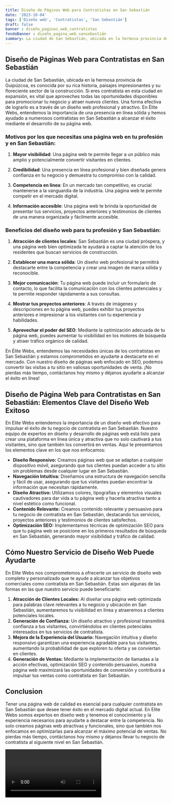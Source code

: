 ```yaml
---
title: Diseño de Páginas Web para Contratistas en San Sebastián
date: '2023-10-04'
tags: ['Diseño web', 'Contratistas', 'San Sebastián']
draft: false
banner : diseño_paginas_web_contratistas
fondoBanner : diseño_pagina_web_sansebastián
summary: La ciudad de San Sebastián, ubicada en la hermosa provincia de Guipúzcoa, es conocida por su rica historia, paisajes impresionantes y su floreciente sector de la construcción. Si eres contratista en esta ciudad en expansión, es vital que aproveches todas las oportunidades disponibles para promocionar tu negocio y atraer nuevos clientes. Una forma efectiva de lograrlo es a través de un diseño web profesional y atractivo. En Élite Webs, entendemos la importancia de una presencia en línea sólida y hemos ayudado a numerosos contratistas en San Sebastián a alcanzar el éxito mediante el desarrollo de su página web.
---
```


## Diseño de Páginas Web para Contratistas en San Sebastián

La ciudad de San Sebastián, ubicada en la hermosa provincia de Guipúzcoa, es conocida por su rica historia, paisajes impresionantes y su floreciente sector de la construcción. Si eres contratista en esta ciudad en expansión, es vital que aproveches todas las oportunidades disponibles para promocionar tu negocio y atraer nuevos clientes. Una forma efectiva de lograrlo es a través de un diseño web profesional y atractivo. En Élite Webs, entendemos la importancia de una presencia en línea sólida y hemos ayudado a numerosos contratistas en San Sebastián a alcanzar el éxito mediante el desarrollo de su página web.

### Motivos por los que necesitas una página web en tu profesión y en San Sebastián:

1. **Mayor visibilidad**: Una página web te permite llegar a un público más amplio y potencialmente convertir visitantes en clientes.

2. **Credibilidad**: Una presencia en línea profesional y bien diseñada genera confianza en tu negocio y demuestra tu compromiso con la calidad.

3. **Competencia en línea**: En un mercado tan competitivo, es crucial mantenerse a la vanguardia de la industria. Una página web te permite competir en el mercado digital.

4. **Información accesible**: Una página web te brinda la oportunidad de presentar tus servicios, proyectos anteriores y testimonios de clientes de una manera organizada y fácilmente accesible.

### Beneficios del diseño web para tu profesión y San Sebastián:

1. **Atracción de clientes locales**: San Sebastián es una ciudad próspera, y una página web bien optimizada te ayudará a captar la atención de los residentes que buscan servicios de construcción.

2. **Establecer una marca sólida**: Un diseño web profesional te permitirá destacarte entre la competencia y crear una imagen de marca sólida y reconocible.

3. **Mejor comunicación**: Tu página web puede incluir un formulario de contacto, lo que facilita la comunicación con los clientes potenciales y te permite responder rápidamente a sus consultas.

4. **Mostrar tus proyectos anteriores**: A través de imágenes y descripciones en tu página web, puedes exhibir tus proyectos anteriores e impresionar a los visitantes con tu experiencia y habilidades.

5. **Aprovechar el poder del SEO**: Mediante la optimización adecuada de tu página web, puedes aumentar tu visibilidad en los motores de búsqueda y atraer tráfico orgánico de calidad.

En Élite Webs, entendemos las necesidades únicas de los contratistas en San Sebastián y estamos comprometidos en ayudarte a destacarte en el mercado. Con nuestro diseño de páginas web enfocado en SEO, podemos convertir las visitas a tu sitio en valiosas oportunidades de venta. ¡No pierdas más tiempo, contáctanos hoy mismo y déjanos ayudarte a alcanzar el éxito en línea!

<GifSeo />

<Cta />

## Diseño de Página Web para Contratistas en San Sebastián: Elementos Clave del Diseño Web Exitoso

En Elite Webs entendemos la importancia de un diseño web efectivo para impulsar el éxito de tu negocio de contratista en San Sebastián. Nuestro equipo de expertos en diseño y desarrollo de páginas web está listo para crear una plataforma en línea única y atractiva que no solo cautivará a tus visitantes, sino que también los convertirá en ventas. Aquí te presentamos los elementos clave en los que nos enfocamos:

- **Diseño Responsivo:** Creamos páginas web que se adaptan a cualquier dispositivo móvil, asegurando que tus clientes puedan acceder a tu sitio sin problemas desde cualquier lugar en San Sebastián.
- **Navegación Intuitiva:** Diseñamos una estructura de navegación sencilla y fácil de usar, asegurando que tus visitantes puedan encontrar la información que necesitan rápidamente.
- **Diseño Atractivo:** Utilizamos colores, tipografías y elementos visuales cautivadores para dar vida a tu página web y hacerla atractiva tanto a nivel estético como funcional.
- **Contenido Relevante:** Creamos contenido relevante y persuasivo para tu negocio de contratista en San Sebastián, destacando tus servicios, proyectos anteriores y testimonios de clientes satisfechos.
- **Optimización SEO:** Implementamos técnicas de optimización SEO para que tu página web se posicione en los primeros resultados de búsqueda en San Sebastián, generando mayor visibilidad y tráfico de calidad.

## Cómo Nuestro Servicio de Diseño Web Puede Ayudarte

En Elite Webs nos comprometemos a ofrecerte un servicio de diseño web completo y personalizado que te ayude a alcanzar tus objetivos comerciales como contratista en San Sebastián. Estas son algunas de las formas en las que nuestro servicio puede beneficiarte:

1. **Atracción de Clientes Locales:** Al diseñar una página web optimizada para palabras clave relevantes a tu negocio y ubicación en San Sebastián, aumentaremos tu visibilidad en línea y atraeremos a clientes potenciales locales.
2. **Generación de Confianza:** Un diseño atractivo y profesional transmitirá confianza a tus visitantes, convirtiéndolos en clientes potenciales interesados en tus servicios de contratista.
3. **Mejora de la Experiencia del Usuario:** Navegación intuitiva y diseño responsivo garantizan una experiencia agradable para tus visitantes, aumentando la probabilidad de que exploren tu oferta y se conviertan en clientes.
4. **Generación de Ventas:** Mediante la implementación de llamadas a la acción efectivas, optimización SEO y contenido persuasivo, nuestra página web maximizará las oportunidades de conversión y contribuirá a impulsar tus ventas como contratista en San Sebastián.

## Conclusion

Tener una página web de calidad es esencial para cualquier contratista en San Sebastián que desee tener éxito en el mercado digital actual. En Elite Webs somos expertos en diseño web y tenemos el conocimiento y la experiencia necesarios para ayudarte a destacar entre la competencia. No solo creamos páginas web atractivas y funcionales, sino que también nos enfocamos en optimizarlas para alcanzar el máximo potencial de ventas. No pierdas más tiempo, contáctanos hoy mismo y déjanos llevar tu negocio de contratista al siguiente nivel en San Sebastián.

<Video />

<CtaBot job='Contratistas' city='San Sebastián'/>

<Gmaps query='San Sebastián+españa+maps' />